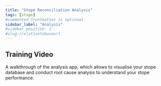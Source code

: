 ```yaml
---
title: "Stope Reconciliation Analysis"
tags: [stope]
#commented frontmatter is optional
sidebar_label: "Analysis"
#sidebar_position: 1
#slug:/relativetobaseurl
---
```



## Training Video

A walkthrough of the analysis app, which allows to visualise your stope database and conduct root cause analysis to understand your stope performance.

<ReactPlayer controls src="https://vimeo.com/776086409" />
